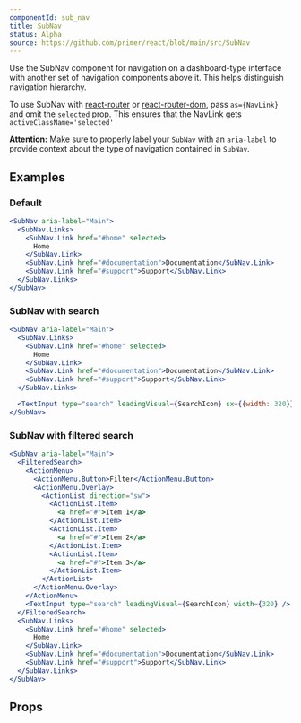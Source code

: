 ```yaml
---
componentId: sub_nav
title: SubNav
status: Alpha
source: https://github.com/primer/react/blob/main/src/SubNav
---
```



Use the SubNav component for navigation on a dashboard-type interface with another set of navigation components above it. This helps distinguish navigation hierarchy.

To use SubNav with [react-router](https://github.com/ReactTraining/react-router) or
[react-router-dom](https://www.npmjs.com/package/react-router-dom), pass
`as={NavLink}` and omit the `selected` prop.
This ensures that the NavLink gets `activeClassName='selected'`

**Attention:** Make sure to properly label your `SubNav` with an `aria-label` to provide context about the type of navigation contained in `SubNav`.

## Examples

### Default

```jsx live
<SubNav aria-label="Main">
  <SubNav.Links>
    <SubNav.Link href="#home" selected>
      Home
    </SubNav.Link>
    <SubNav.Link href="#documentation">Documentation</SubNav.Link>
    <SubNav.Link href="#support">Support</SubNav.Link>
  </SubNav.Links>
</SubNav>
```

### SubNav with search

```jsx live
<SubNav aria-label="Main">
  <SubNav.Links>
    <SubNav.Link href="#home" selected>
      Home
    </SubNav.Link>
    <SubNav.Link href="#documentation">Documentation</SubNav.Link>
    <SubNav.Link href="#support">Support</SubNav.Link>
  </SubNav.Links>

  <TextInput type="search" leadingVisual={SearchIcon} sx={{width: 320}} />
</SubNav>
```

### SubNav with filtered search

```jsx live
<SubNav aria-label="Main">
  <FilteredSearch>
    <ActionMenu>
      <ActionMenu.Button>Filter</ActionMenu.Button>
      <ActionMenu.Overlay>
        <ActionList direction="sw">
          <ActionList.Item>
            <a href="#">Item 1</a>
          </ActionList.Item>
          <ActionList.Item>
            <a href="#">Item 2</a>
          </ActionList.Item>
          <ActionList.Item>
            <a href="#">Item 3</a>
          </ActionList.Item>
        </ActionList>
      </ActionMenu.Overlay>
    </ActionMenu>
    <TextInput type="search" leadingVisual={SearchIcon} width={320} />
  </FilteredSearch>
  <SubNav.Links>
    <SubNav.Link href="#home" selected>
      Home
    </SubNav.Link>
    <SubNav.Link href="#documentation">Documentation</SubNav.Link>
    <SubNav.Link href="#support">Support</SubNav.Link>
  </SubNav.Links>
</SubNav>
```

## Props

<ComponentProps data={data} />
